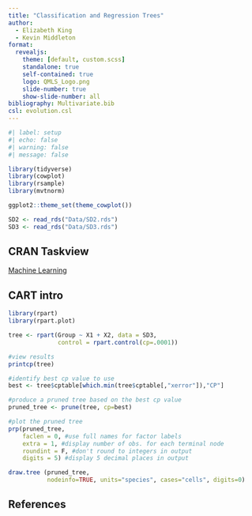 ```yaml
---
title: "Classification and Regression Trees"
author:
  - Elizabeth King
  - Kevin Middleton
format:
  revealjs:
    theme: [default, custom.scss]
    standalone: true
    self-contained: true
    logo: QMLS_Logo.png
    slide-number: true
    show-slide-number: all
bibliography: Multivariate.bib
csl: evolution.csl
---
```



```r
#| label: setup
#| echo: false
#| warning: false
#| message: false

library(tidyverse)
library(cowplot)
library(rsample)
library(mvtnorm)

ggplot2::theme_set(theme_cowplot())

SD2 <- read_rds("Data/SD2.rds")
SD3 <- read_rds("Data/SD3.rds")
```

## CRAN Taskview

[Machine Learning](https://cran.r-project.org/web/views/MachineLearning.html)


## CART intro

```r
library(rpart)
library(rpart.plot)

tree <- rpart(Group ~ X1 + X2, data = SD3,
              control = rpart.control(cp=.0001))

#view results
printcp(tree)

#identify best cp value to use
best <- tree$cptable[which.min(tree$cptable[,"xerror"]),"CP"]

#produce a pruned tree based on the best cp value
pruned_tree <- prune(tree, cp=best)

#plot the pruned tree
prp(pruned_tree,
    faclen = 0, #use full names for factor labels
    extra = 1, #display number of obs. for each terminal node
    roundint = F, #don't round to integers in output
    digits = 5) #display 5 decimal places in output

draw.tree (pruned_tree,
           nodeinfo=TRUE, units="species", cases="cells", digits=0)
```



## References

::: {#refs}
:::

